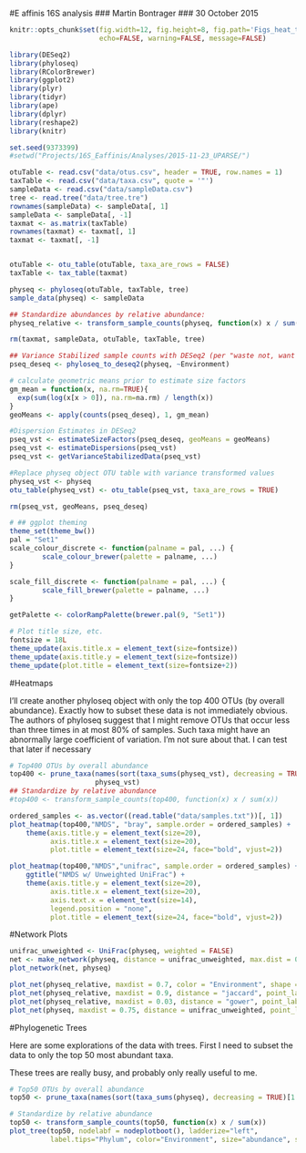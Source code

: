 #E affinis 16S analysis
### Martin Bontrager
### 30 October 2015

```{r global_options, include=FALSE}
knitr::opts_chunk$set(fig.width=12, fig.height=8, fig.path='Figs_heat_tree/',
                      echo=FALSE, warning=FALSE, message=FALSE)
```

```{r read_data}
library(DESeq2)
library(phyloseq)
library(RColorBrewer)
library(ggplot2)
library(plyr)
library(tidyr)
library(ape)
library(dplyr)
library(reshape2)
library(knitr)

set.seed(9373399)
#setwd("Projects/16S_Eaffinis/Analyses/2015-11-23_UPARSE/")

otuTable <- read.csv("data/otus.csv", header = TRUE, row.names = 1)
taxTable <- read.csv("data/taxa.csv", quote = '"')
sampleData <- read.csv("data/sampleData.csv")
tree <- read.tree("data/tree.tre")
rownames(sampleData) <- sampleData[, 1]
sampleData <- sampleData[, -1]
taxmat <- as.matrix(taxTable)
rownames(taxmat) <- taxmat[, 1]
taxmat <- taxmat[, -1]


otuTable <- otu_table(otuTable, taxa_are_rows = FALSE)
taxTable <- tax_table(taxmat)

physeq <- phyloseq(otuTable, taxTable, tree)
sample_data(physeq) <- sampleData

## Standardize abundances by relative abundance:
physeq_relative <- transform_sample_counts(physeq, function(x) x / sum(x))

rm(taxmat, sampleData, otuTable, taxTable, tree)

## Variance Stabilized sample counts with DESeq2 (per "waste not, want not" paper)
pseq_deseq <- phyloseq_to_deseq2(physeq, ~Environment)

# calculate geometric means prior to estimate size factors
gm_mean = function(x, na.rm=TRUE){
  exp(sum(log(x[x > 0]), na.rm=na.rm) / length(x))
}
geoMeans <- apply(counts(pseq_deseq), 1, gm_mean)

#Dispersion Estimates in DESeq2
pseq_vst <- estimateSizeFactors(pseq_deseq, geoMeans = geoMeans)
pseq_vst <- estimateDispersions(pseq_vst)
pseq_vst <- getVarianceStabilizedData(pseq_vst)

#Replace physeq object OTU table with variance transformed values
physeq_vst <- physeq
otu_table(physeq_vst) <- otu_table(pseq_vst, taxa_are_rows = TRUE)

rm(pseq_vst, geoMeans, pseq_deseq)
```


```{r ggplottheme}
# ## ggplot theming
theme_set(theme_bw())
pal = "Set1"
scale_colour_discrete <- function(palname = pal, ...) {
        scale_colour_brewer(palette = palname, ...)
}

scale_fill_discrete <- function(palname = pal, ...) {
        scale_fill_brewer(palette = palname, ...)
}

getPalette <- colorRampPalette(brewer.pal(9, "Set1"))

# Plot title size, etc.
fontsize = 18L
theme_update(axis.title.x = element_text(size=fontsize))
theme_update(axis.title.y = element_text(size=fontsize))
theme_update(plot.title = element_text(size=fontsize+2))
```

#Heatmaps

I'll create another phyloseq object with only the top 400 OTUs (by overall abundance). Exactly how to subset these data is not immediately obvious. The authors of phyloseq suggest that I might remove OTUs that occur less than three times in at most 80% of samples. Such taxa might have an abnormally large coefficient of variation.  I'm not sure about that. I can test that later if necessary

```{r transform_and_prune}
# Top400 OTUs by overall abundance
top400 <- prune_taxa(names(sort(taxa_sums(physeq_vst), decreasing = TRUE)[1:400]),
                     physeq_vst)
## Standardize by relative abundance
#top400 <- transform_sample_counts(top400, function(x) x / sum(x))
```

```{r NMDS_bray_heatmap}
ordered_samples <- as.vector((read.table("data/samples.txt"))[, 1])
plot_heatmap(top400,"NMDS", "bray", sample.order = ordered_samples) +
    theme(axis.title.y = element_text(size=20),
          axis.title.x = element_text(size=20),
          plot.title = element_text(size=24, face="bold", vjust=2))

plot_heatmap(top400,"NMDS","unifrac", sample.order = ordered_samples) + 
    ggtitle("NMDS w/ Unweighted UniFrac") +
    theme(axis.title.y = element_text(size=20),
          axis.title.x = element_text(size=20),
          axis.text.x = element_text(size=14),
          legend.position = "none",
          plot.title = element_text(size=24, face="bold", vjust=2))
```

#Network Plots
```{r network, include=FALSE}
unifrac_unweighted <- UniFrac(physeq, weighted = FALSE)
net <- make_network(physeq, distance = unifrac_unweighted, max.dist = 0.9)
plot_network(net, physeq)

plot_net(physeq_relative, maxdist = 0.7, color = "Environment", shape = "WaterType") + ggtitle(label = "Bray-Curtis")
plot_net(physeq_relative, maxdist = 0.9, distance = "jaccard", point_label = "Location", color = "Environment", shape = "WaterType") + ggtitle(label = "Jaccard")
plot_net(physeq_relative, maxdist = 0.03, distance = "gower", point_label = "Location", color = "Environment", shape = "WaterType") + ggtitle(label = "Gower")
plot_net(physeq, maxdist = 0.75, distance = unifrac_unweighted, point_label = "Location", color = "Environment", shape = "WaterType") + ggtitle(label = "Unifrac")
```

#Phylogenetic Trees

Here are some explorations of the data with trees. First I need to subset the data to only the top 50 most abundant taxa.

These trees are really busy, and probably only really useful to me. 
```{r trees}
# Top50 OTUs by overall abundance
top50 <- prune_taxa(names(sort(taxa_sums(physeq), decreasing = TRUE)[1:50]), physeq)

# Standardize by relative abundance
top50 <- transform_sample_counts(top50, function(x) x / sum(x))
plot_tree(top50, nodelabf = nodeplotboot(), ladderize="left", 
          label.tips="Phylum", color="Environment", size="abundance", shape="WaterType")
```